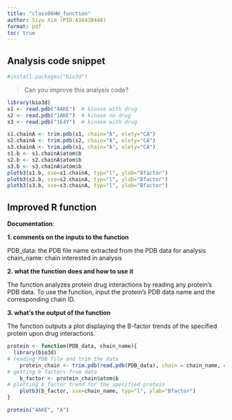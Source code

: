 ```yaml
---
title: "class06HW_function"
author: Siyu Xie (PID:A16438448)
format: pdf
toc: true
---
```


## Analysis code snippet

```r
#install.packages("bio3d")
```

> Can you improve this analysis code?

```r
library(bio3d)
s1 <- read.pdb("4AKE")  # kinase with drug
s2 <- read.pdb("1AKE")  # kinase no drug
s3 <- read.pdb("1E4Y")  # kinase with drug

s1.chainA <- trim.pdb(s1, chain="A", elety="CA")
s2.chainA <- trim.pdb(s2, chain="A", elety="CA")
s3.chainA <- trim.pdb(s1, chain="A", elety="CA")
s1.b <- s1.chainA$atom$b
s2.b <- s2.chainA$atom$b
s3.b <- s3.chainA$atom$b
plotb3(s1.b, sse=s1.chainA, typ="l", ylab="Bfactor")
plotb3(s2.b, sse=s2.chainA, typ="l", ylab="Bfactor")
plotb3(s3.b, sse=s3.chainA, typ="l", ylab="Bfactor")


```

## Improved R function

**Documentation**:

**1. comments on the inputs to the function**

PDB_data: the PDB file name extracted from the PDB data for analysis
chain_name: chain interested in analysis

**2. what the function does and how to use it**

The function analyzes protein drug interactions by reading any protein's PDB data. To use the function, input the protein's PDB data name and the corresponding chain ID.

**3. what's the output of the function**

The function outputs a plot displaying the B-factor trends of the specified protein upon drug interactions.

```r
protein <- function(PDB_data, chain_name){
  library(bio3d)
# reading PDB file and trim the data
    protein_chain <- trim.pdb(read.pdb(PDB_data), chain = chain_name, elety ="CA")
# getting b factors from data
    b_factor <- protein_chain$atom$b
# plotting b factor trend for the specified protein
    plotb3(b_factor, sse=chain_name, typ="l", ylab="Bfactor")
}

protein("4AKE", "A")
    
```




